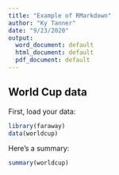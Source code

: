 ```yaml
---
title: "Example of RMarkdown"
author: "Ky Tanner"
date: "9/23/2020"
output:
  word_document: default
  html_document: default
  pdf_document: default
---
```


## World Cup data

First, load your data:

```r
library(faraway)
data(worldcup)
```

Here's a summary:

```r
summary(worldcup)
```

